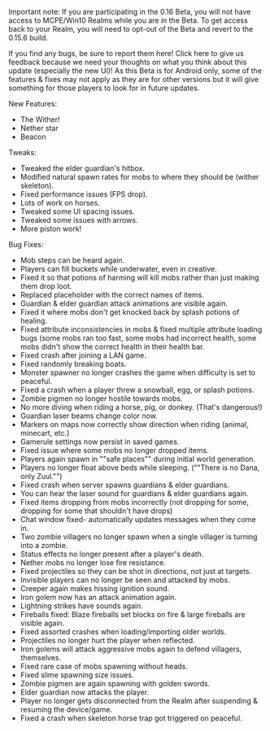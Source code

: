 Important note: If you are participating in the 0.16 Beta, you will not have access to MCPE/Win10 Realms while you are in the Beta. To get access back to your Realm, you will need to opt-out of the Beta and revert to the 0.15.6 build.

If you find any bugs, be sure to report them here! Click here to give us feedback because we need your thoughts on what you think about this update (especially the new UI)! As this Beta is for Android only, some of the features & fixes may not apply as they are for other versions but it will give something for those players to look for in future updates.

New Features:

-   The Wither!
-   Nether star
-   Beacon

Tweaks:

-   Tweaked the elder guardian's hitbox.
-   Modified natural spawn rates for mobs to where they should be (wither skeleton).
-   Fixed performance issues (FPS drop).
-   Lots of work on horses.
-   Tweaked some UI spacing issues.
-   Tweaked some issues with arrows.
-   More piston work!

Bug Fixes:

-   Mob steps can be heard again.
-   Players can fill buckets while underwater, even in creative.
-   Fixed it so that potions of harming will kill mobs rather than just making them drop loot.
-   Replaced placeholder with the correct names of items.
-   Guardian & elder guardian attack animations are visible again.
-   Fixed it where mobs don't get knocked back by splash potions of healing.
-   Fixed attribute inconsistencies in mobs & fixed multiple attribute loading bugs (some mobs ran too fast, some mobs had incorrect health, some mobs didn't show the correct health in their health bar.
-   Fixed crash after joining a LAN game.
-   Fixed randomly breaking boats.
-   Monster spawner no longer crashes the game when difficulty is set to peaceful.
-   Fixed a crash when a player threw a snowball, egg, or splash potions.
-   Zombie pigmen no longer hostile towards mobs.
-   No more diving when riding a horse, pig, or donkey. (That's dangerous!)
-   Guardian laser beams change color now.
-   Markers on maps now correctly show direction when riding (animal, minecart, etc.)
-   Gamerule settings now persist in saved games.
-   Fixed issue where some mobs no longer dropped items.
-   Players again spawn in ""safe places"" during initial world generation.
-   Players no longer float above beds while sleeping. (""There is no Dana, only Zuul."")
-   Fixed crash when server spawns guardians & elder guardians.
-   You can hear the laser sound for guardians & elder guardians again.
-   Fixed items dropping from mobs incorrectly (not dropping for some, dropping for some that shouldn't have drops)
-   Chat window fixed- automatically updates messages when they come in.
-   Two zombie villagers no longer spawn when a single villager is turning into a zombie.
-   Status effects no longer present after a player's death.
-   Nether mobs no longer lose fire resistance.
-   Fixed projectiles so they can be shot in directions, not just at targets.
-   Invisible players can no longer be seen and attacked by mobs.
-   Creeper again makes hissing ignition sound.
-   Iron golem now has an attack animation again.
-   Lightning strikes have sounds again.
-   Fireballs fixed: Blaze fireballs set blocks on fire & large fireballs are visible again.
-   Fixed assorted crashes when loading/importing older worlds.
-   Projectiles no longer hurt the player when reflected.
-   Iron golems will attack aggressive mobs again to defend villagers, themselves.
-   Fixed rare case of mobs spawning without heads.
-   Fixed slime spawning size issues.
-   Zombie pigmen are again spawning with golden swords.
-   Elder guardian now attacks the player.
-   Player no longer gets disconnected from the Realm after suspending & resuming the device/game.
-   Fixed a crash when skeleton horse trap got triggered on peaceful.